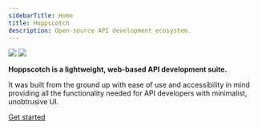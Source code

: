 ```yaml
---
sidebarTitle: Home
title: Hoppscotch
description: Open-source API development ecosystem.
---
```


<img className="block dark:border-white/5 dark:hidden" src="/images/hero-light.png" />
<img className="hidden dark:border-white/5 dark:block" src="/images/hero-dark.png" />

**Hoppscotch is a lightweight, web-based API development suite.**

It was built from the ground up with ease of use and accessibility in mind providing all the functionality needed for API developers with minimalist, unobtrusive UI.

[Get started](/documentation/getting-started/introduction)
